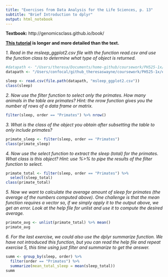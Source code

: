 ```yaml
---
title: "Exercises from Data Analysis for the Life Sciences, p. 13"
subtitle: "Brief Introduction to dplyr"
output: html_notebook
---
```

**Textbook:**
http://genomicsclass.github.io/book/

**[This tutorial](https://github.com/genomicsclass/labs/blob/master/intro/dplyr_tutorial.Rmd) is longer and more detailed than the text.**

*1. Read in the msleep_ggplot2.csv file with the function read.csv and use the function class to determine what type of object is returned.*
```r
#datapath <- "/Users/theresa/Documents/home-github/coursework/PH525-1x/extdata"
datapath <- "/Users/confocal/github_theresaswayne/coursework/PH525-1x/extdata"

sleep <- read.csv(file.path(datapath, "msleep_ggplot2.csv"))
class(sleep)
```

*2. Now use the filter function to select only the primates. How many animals in the table are primates? Hint: the nrow function gives you the number of rows of a data frame or matrix.*
```r
filter(sleep, order == "Primates") %>% nrow()
```

*3. What is the class of the object you obtain after subsetting the table to only include primates?*
```r
primate_sleep <- filter(sleep, order == "Primates")
class(primate_sleep)
```

*4. Now use the select function to extract the sleep (total) for the primates. What class is this object? Hint: use %>% to pipe the results of the filter function to select.*
```r
primate_total <- filter(sleep, order == "Primates") %>%
  select(sleep_total)
class(primate_total)
```

*5. Now we want to calculate the average amount of sleep for primates (the average of the numbers computed above). One challenge is that the mean function requires a vector so, if we simply apply it to the output above, we get an error. Look at the help file for unlist and use it to compute the desired average.*
```r
primate_avg <- unlist(primate_total) %>% mean()
primate_avg
```


*6. For the last exercise, we could also use the dplyr summarize function. We have not introduced this function, but you can read the help file and repeat exercise 5, this time using just filter and summarize to get the answer.*

```r
summ <- group_by(sleep, order) %>%
  filter(order == "Primates") %>%
  summarize(mean_total_sleep = mean(sleep_total))
summ
```


